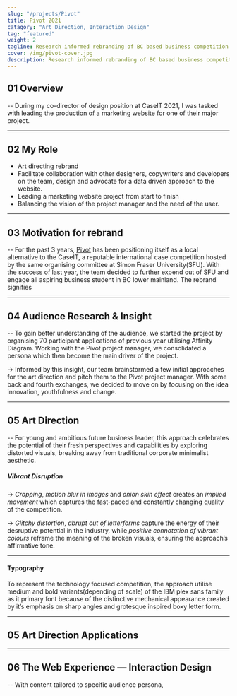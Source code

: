 ```yaml
---
slug: "/projects/Pivot"
title: Pivot 2021
catagory: "Art Direction, Interaction Design"
tag: "featured"
weight: 2
tagline: Research informed rebranding of BC based business competition experience
cover: /img/pivot-cover.jpg
description: Research informed rebranding of BC based business competition experience
---
```


## 01 Overview

-- During my co-director of design position at CaseIT 2021, I was tasked with leading the production of a marketing website for one of their major project.

<ProjectInfo>
  <ProjectInfoItem
    fieldName="My Role"
    value="Art Direction, Interaction Design, Web Development"
  />
  <ProjectInfoItem fieldName="Duration" value="1 month" />
  <ProjectInfoItem fieldName="Tools" value="Figma, ReactJS" />
  <ProjectInfoItem fieldName="Team" value="Jasmeet Kaur, Denzel Tjokroardi" />
</ProjectInfo>

---

## 02 My Role

- Art directing rebrand
- Facilitate collaboration with other designers, copywriters and developers on the team, design and advocate for a data driven approach to the website.
- Leading a marketing website project from start to finish
- Balancing the vision of the project manager and the need of the user.

---

## 03 Motivation for rebrand

-- For the past 3 years, [Pivot](https://pivot.caseit.org) has been positioning itself as a local alternative to the CaseIT, a reputable international case competition hosted by the same organising committee at Simon Fraser University(SFU). With the success of last year, the team decided to further expend out of SFU and engage all aspiring business student in BC lower mainland. The rebrand signifies

<FullImage
  src="/img/pivot/pivot-hall.jpg"
  alt="Competitor Workshop session from pivot 2020, taken by Cody Leung"
  caption="Competitor Workshop session from pivot 2020, taken by Cody Leung"
/>

---

## 04 Audience Research & Insight

-- To gain better understanding of the audience, we started the project by organising 70 participant applications of previous year utilising Affinity Diagram. Working with the Pivot project manager, we consolidated a persona which then become the main driver of the project.

<FullImage src="/img/pivot/persona-alex.jpg" alt="Driven Competitor persona" />

<!-- Among the responses we found the following insights captured our imagination. -->

-> Informed by this insight, our team brainstormed a few initial approaches for the art direction and pitch them to the Pivot project manager. With some back and fourth exchanges, we decided to move on by focusing on the idea innovation, youthfulness and change.

---

## 05 Art Direction

-- For young and ambitious future business leader, this approach celebrates the potential of their fresh perspectives and capabilities by exploring distorted visuals, breaking away from traditional corporate minimalist aesthetic.

<FullImage
  src="/img/pivot/ad-moodboard.jpg"
  alt="Art direction moodboard"
  noPadding
/>

##### Vibrant Disruption

-> _Cropping_, _motion blur in images_ and _onion skin effect_ creates an _implied movement_ which captures the fast-paced and constantly changing quality of the competition.

-> _Glitchy distortion_, _abrupt cut of letterforms_ capture the energy of their desruptive potential in the industry, while _positive connotation of vibrant colours_ reframe the meaning of the broken visuals, ensuring the approach’s affirmative tone.

---

#### Typography

To represent the technology focused competition, the approach utilise medium and bold variants(depending of scale) of the IBM plex sans family as it primary font because of the distinctive mechanical appearance created by it’s emphasis on sharp angles and grotesque inspired boxy letter form.

<FullImage
  src="/img/pivot/ad-font.jpg"
  alt="Art direction typography"
  noPadding
/>

---

## 05 Art Direction Applications

<FullImage
  src="/img/pivot/application-social.jpg"
  alt="Application - social media"
  caption="Art direction application on Instagram posts"
/>

<HalfImage
  src="/img/pivot/application-editorial-3.jpg"
  alt="Application - social media"
  noPadding
/>

<HalfImage
  src="/img/pivot/application-editorial-2.jpg"
  alt="Application - Editorial"
  noPadding
  secondary
/>

<FullImage
  src="/img/pivot/application-editorial-1.jpg"
  alt="Application - Editorial"
  noPadding
  caption="Art direction application on sponsorship package"
/>

---

## 06 The Web Experience ⁠— Interaction Design

-- With content tailored to specific audience persona,
